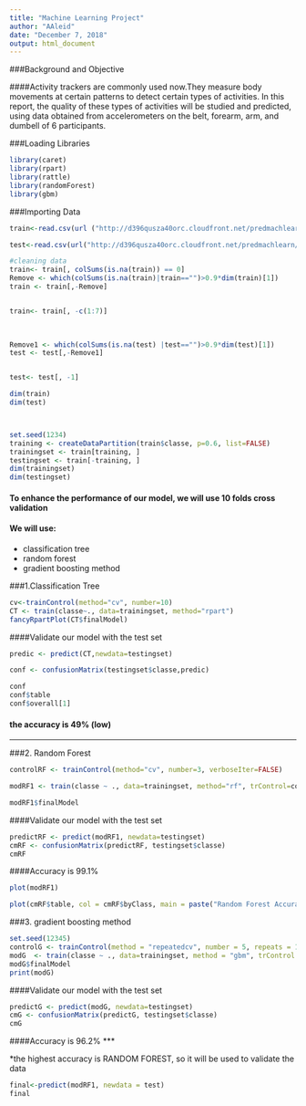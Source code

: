 ---
title: "Machine Learning Project"
author: "AAleid"
date: "December 7, 2018"
output: html_document
---
###Background and Objective

####Activity trackers are commonly used now.They measure body movements at certain patterns to detect certain types of activities. In this report, the quality of these types of activities will be studied and predicted, using  data obtained from accelerometers on the belt, forearm, arm, and dumbell of 6 participants. 

###Loading Libraries

```{r}
library(caret)
library(rpart)
library(rattle)
library(randomForest)
library(gbm)

```


###Importing Data
```{r, cache=TRUE}
train<-read.csv(url ("http://d396qusza40orc.cloudfront.net/predmachlearn/pml-training.csv"))

test<-read.csv(url("http://d396qusza40orc.cloudfront.net/predmachlearn/pml-testing.csv"))

#cleaning data
train<- train[, colSums(is.na(train)) == 0]
Remove <- which(colSums(is.na(train)|train=="")>0.9*dim(train)[1]) 
train <- train[,-Remove]


train<- train[, -c(1:7)]
              
              

Remove1 <- which(colSums(is.na(test) |test=="")>0.9*dim(test)[1]) 
test <- test[,-Remove1]


test<- test[, -1]

dim(train)
dim(test)



set.seed(1234)
training <- createDataPartition(train$classe, p=0.6, list=FALSE)
trainingset <- train[training, ]
testingset <- train[-training, ]
dim(trainingset)
dim(testingset)

```


#### To enhance the performance of our model, we will use 10 folds cross validation
#### We will use:
- classification tree
- random forest
- gradient boosting method


###1.Classification Tree
```{r, cache=TRUE}

cv<-trainControl(method="cv", number=10)
CT <- train(classe~., data=trainingset, method="rpart")
fancyRpartPlot(CT$finalModel)
```

####Validate our model with the test set
```{r, cache=TRUE}
predic <- predict(CT,newdata=testingset)

conf <- confusionMatrix(testingset$classe,predic)

conf
conf$table
conf$overall[1]
```
#### the accuracy is 49% (low)

***

###2. Random Forest
```{r, cache=TRUE}


controlRF <- trainControl(method="cv", number=3, verboseIter=FALSE)

modRF1 <- train(classe ~ ., data=trainingset, method="rf", trControl=controlRF)

modRF1$finalModel
```

####Validate our model with the test set
```{r, cache=TRUE}


predictRF <- predict(modRF1, newdata=testingset)
cmRF <- confusionMatrix(predictRF, testingset$classe)
cmRF


```

####Accuracy is 99.1%

```{r}
plot(modRF1)

plot(cmRF$table, col = cmRF$byClass, main = paste("Random Forest Accuracy ", round(cmRF$overall['Accuracy'], 4)))
```

###3. gradient boosting method
```{r, cache=TRUE}
set.seed(12345)
controlG <- trainControl(method = "repeatedcv", number = 5, repeats = 1)
modG  <- train(classe ~ ., data=trainingset, method = "gbm", trControl = controlG, verbose = FALSE)
modG$finalModel
print(modG)
```

####Validate our model with the test set
```{r}
predictG <- predict(modG, newdata=testingset)
cmG <- confusionMatrix(predictG, testingset$classe)
cmG
```

####Accuracy is 96.2%
***

*the highest accuracy is RANDOM FOREST, so it will be used to validate the data

```{r}
final<-predict(modRF1, newdata = test)
final
```

